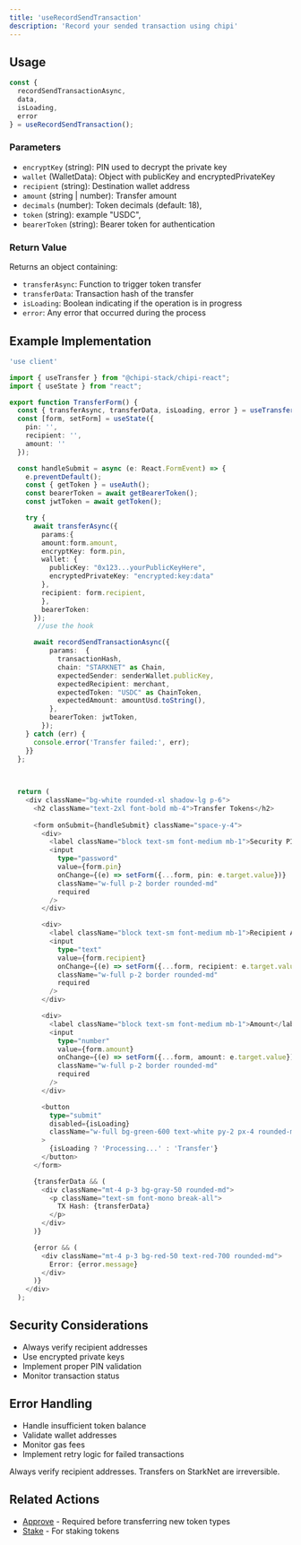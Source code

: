 ```yaml
---
title: 'useRecordSendTransaction'
description: 'Record your sended transaction using chipi'
---
```


## Usage

```typescript
const { 
  recordSendTransactionAsync, 
  data, 
  isLoading, 
  error 
} = useRecordSendTransaction();
```

### Parameters

- `encryptKey` (string): PIN used to decrypt the private key
- `wallet` (WalletData): Object with publicKey and encryptedPrivateKey
- `recipient` (string): Destination wallet address
- `amount` (string | number): Transfer amount
- `decimals` (number): Token decimals (default: 18),
- `token` (string): example "USDC",
- `bearerToken` (string): Bearer token for authentication

### Return Value

Returns an object containing:

- `transferAsync`: Function to trigger token transfer
- `transferData`: Transaction hash of the transfer
- `isLoading`: Boolean indicating if the operation is in progress
- `error`: Any error that occurred during the process

## Example Implementation

```typescript
'use client'

import { useTransfer } from "@chipi-stack/chipi-react";
import { useState } from "react";

export function TransferForm() {
  const { transferAsync, transferData, isLoading, error } = useTransfer();
  const [form, setForm] = useState({
    pin: '',
    recipient: '',
    amount: ''
  });

  const handleSubmit = async (e: React.FormEvent) => {
    e.preventDefault();
    const { getToken } = useAuth();
    const bearerToken = await getBearerToken();
    const jwtToken = await getToken();

    try {
      await transferAsync({
        params:{
        amount:form.amount,
        encryptKey: form.pin,
        wallet: {
          publicKey: "0x123...yourPublicKeyHere",
          encryptedPrivateKey: "encrypted:key:data"
        },
        recipient: form.recipient,
        },
        bearerToken:
      });
       //use the hook

      await recordSendTransactionAsync({
          params:  {
            transactionHash,
            chain: "STARKNET" as Chain,
            expectedSender: senderWallet.publicKey,
            expectedRecipient: merchant,
            expectedToken: "USDC" as ChainToken,
            expectedAmount: amountUsd.toString(),
          },
          bearerToken: jwtToken,
        });
    } catch (err) {
      console.error('Transfer failed:', err);
    }}
  };
  
 

  return (
    <div className="bg-white rounded-xl shadow-lg p-6">
      <h2 className="text-2xl font-bold mb-4">Transfer Tokens</h2>
      
      <form onSubmit={handleSubmit} className="space-y-4">
        <div>
          <label className="block text-sm font-medium mb-1">Security PIN</label>
          <input
            type="password"
            value={form.pin}
            onChange={(e) => setForm({...form, pin: e.target.value})}
            className="w-full p-2 border rounded-md"
            required
          />
        </div>

        <div>
          <label className="block text-sm font-medium mb-1">Recipient Address</label>
          <input
            type="text"
            value={form.recipient}
            onChange={(e) => setForm({...form, recipient: e.target.value})}
            className="w-full p-2 border rounded-md"
            required
          />
        </div>

        <div>
          <label className="block text-sm font-medium mb-1">Amount</label>
          <input
            type="number"
            value={form.amount}
            onChange={(e) => setForm({...form, amount: e.target.value})}
            className="w-full p-2 border rounded-md"
            required
          />
        </div>

        <button 
          type="submit" 
          disabled={isLoading}
          className="w-full bg-green-600 text-white py-2 px-4 rounded-md hover:bg-green-700 disabled:bg-gray-400"
        >
          {isLoading ? 'Processing...' : 'Transfer'}
        </button>
      </form>

      {transferData && (
        <div className="mt-4 p-3 bg-gray-50 rounded-md">
          <p className="text-sm font-mono break-all">
            TX Hash: {transferData}
          </p>
        </div>
      )}

      {error && (
        <div className="mt-4 p-3 bg-red-50 text-red-700 rounded-md">
          Error: {error.message}
        </div>
      )}
    </div>
  );

```

## Security Considerations

- Always verify recipient addresses
- Use encrypted private keys
- Implement proper PIN validation
- Monitor transaction status

## Error Handling

- Handle insufficient token balance
- Validate wallet addresses
- Monitor gas fees
- Implement retry logic for failed transactions

<Danger>
  Always verify recipient addresses. Transfers on StarkNet are irreversible.
</Danger>

## Related Actions

- [Approve](/api-reference/hooks/use-approve) - Required before transferring new token types
- [Stake](/api-reference/hooks/use-stake-vesu-usdc) - For staking tokens
